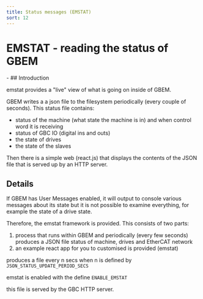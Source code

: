 ```yaml
---
title: Status messages (EMSTAT)
sort: 12
---
```


# EMSTAT - reading the status of GBEM
<Tldr>
    -
</Tldr>
## Introduction

emstat provides a "live" view of what is going on inside of GBEM.

GBEM writes a a json file to the filesystem periodically (every couple of seconds). This status file contains:

- status of the machine (what state the machine is in) and when control word it is receiving
- status of GBC IO (digital ins and outs)
- the state of drives
- the state of the slaves

Then there is a simple web (react.js) that displays the contents of the JSON file that is served up by an HTTP server.

## Details

If GBEM has User Messages enabled, it will output to console various messages about its state but it is not possible to examine everything, for example the state of a drive state.

Therefore, the emstat framework is provided. This consists of two parts:

1. process that runs within GBEM and periodically (every few seconds) produces a JSON file status of machine, drives and
   EtherCAT network
1. an example react app for you to customised is provided (emstat)

produces a file every n secs when n is defined by `JSON_STATUS_UPDATE_PERIOD_SECS`

emstat is enabled with the define `ENABLE_EMSTAT`

this file is served by the GBC HTTP server.

